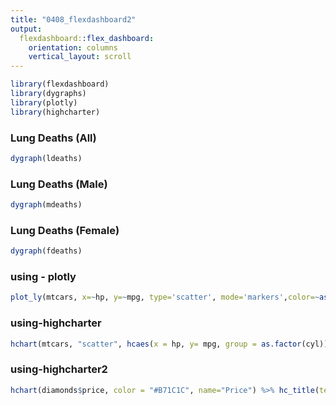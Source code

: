 ```yaml
---
title: "0408_flexdashboard2"
output: 
  flexdashboard::flex_dashboard:
    orientation: columns
    vertical_layout: scroll
---
```


```r
library(flexdashboard)
library(dygraphs)
library(plotly)
library(highcharter)
```

### Lung Deaths (All)

```r
dygraph(ldeaths)

```

### Lung Deaths (Male)

```r
dygraph(mdeaths)

```

### Lung Deaths (Female)

```r
dygraph(fdeaths)

```

### using - plotly

```r
plot_ly(mtcars, x=~hp, y=~mpg, type='scatter', mode='markers',color=~as.factor(cyl))

```

### using-highcharter

```r
hchart(mtcars, "scatter", hcaes(x = hp, y= mpg, group = as.factor(cyl)))

```

### using-highcharter2

```r
hchart(diamonds$price, color = "#B71C1C", name="Price") %>% hc_title(text="You can zoom me")

```